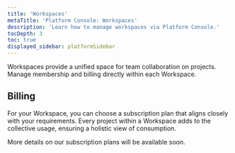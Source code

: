 ```yaml
---
title: 'Workspaces'
metaTitle: 'Platform Console: Workspaces'
description: 'Learn how to manage workspaces via Platform Console.'
tocDepth: 3
toc: true
displayed_sidebar: platformSidebar
---
```


<TopBlock title={frontMatter.title}>

Workspaces provide a unified space for team collaboration on projects. Manage membership and billing directly within each Workspace.

</TopBlock>

## Billing

For your Workspace, you can choose a subscription plan that aligns closely with your requirements. Every project within a Workspace adds to the collective usage, ensuring a holistic view of consumption.

More details on our subscription plans will be available soon.
